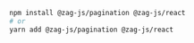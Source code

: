```bash
npm install @zag-js/pagination @zag-js/react
# or
yarn add @zag-js/pagination @zag-js/react
```
